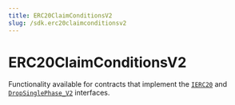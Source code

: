 ---
title: ERC20ClaimConditionsV2
slug: /sdk.erc20claimconditionsv2
---

# ERC20ClaimConditionsV2

Functionality available for contracts that implement the
[`IERC20`](/contracts/IERC20) and
[`DropSinglePhase_V2`](/contracts/DropSinglePhase_V2) interfaces.

